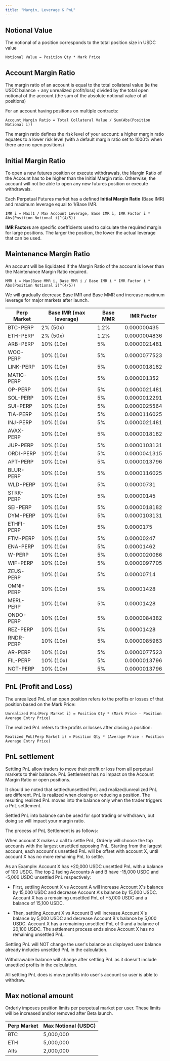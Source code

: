 ```yaml
---
title: "Margin, Leverage & PnL"
---
```


## Notional Value

The notional of a position corresponds to the total position size in USDC value

```
Notional Value = Position Qty * Mark Price
```

## Account Margin Ratio

The margin ratio of an account is equal to the total collateral value (ie the USDC balance + any unrealized profit/loss) divided by the total open notional of the account (the sum of the absolute notional value of all positions)

For an account having positions on multiple contracts:

```
Account Margin Ratio = Total Collateral Value / Sum(Abs(Position Notional i))
```

The margin ratio defines the risk level of your account: a higher margin ratio equates to a lower risk level (with a default margin ratio set to 1000% when there are no open positions)

## Initial Margin Ratio

To open a new futures position or execute withdrawals, the Margin Ratio of the Account has to be higher than the Initial Margin ratio. Otherwise, the account will not be able to open any new futures position or execute withdrawals.

Each Perpetual Futures market has a defined **Initial Margin Ratio** (Base IMR) and maximum leverage equal to 1/Base IMR.

```
IMR i = Max(1 / Max Account Leverage, Base IMR i, IMR Factor i * Abs(Position Notional i)^(4/5))
```

**IMR Factors** are specific coefficients used to calculate the required margin for large positions. The larger the position, the lower the actual leverage that can be used.

## Maintenance Margin Ratio

An account will be liquidated if the Margin Ratio of the account is lower than the Maintenance Margin Ratio required.

```
MMR i = Max(Base MMR i, Base MMR i / Base IMR i * IMR Factor i * Abs(Position Notional i)^(4/5))
```

<Note>
  We will gradually decrease Base IMR and Base MMR and increase maximum leverage for major markets
  after launch.
</Note>

| Perp Market | Base IMR (max leverage) | Base MMR | IMR Factor   |
| ----------- | ----------------------- | -------- | ------------ |
| BTC-PERP    | 2% (50x)                | 1.2%     | 0.000000435  |
| ETH-PERP    | 2% (50x)                | 1.2%     | 0.0000004836 |
| ARB-PERP    | 10% (10x)               | 5%       | 0.0000021481 |
| WOO-PERP    | 10% (10x)               | 5%       | 0.0000077523 |
| LINK-PERP   | 10% (10x)               | 5%       | 0.0000018182 |
| MATIC-PERP  | 10% (10x)               | 5%       | 0.000001352  |
| OP-PERP     | 10% (10x)               | 5%       | 0.0000021481 |
| SOL-PERP    | 10% (10x)               | 5%       | 0.0000012291 |
| SUI-PERP    | 10% (10x)               | 5%       | 0.0000025564 |
| TIA-PERP    | 10% (10x)               | 5%       | 0.0000116025 |
| INJ-PERP    | 10% (10x)               | 5%       | 0.0000021481 |
| AVAX-PERP   | 10% (10x)               | 5%       | 0.0000018182 |
| JUP-PERP    | 10% (10x)               | 5%       | 0.0000103131 |
| ORDI-PERP   | 10% (10x)               | 5%       | 0.0000041315 |
| APT-PERP    | 10% (10x)               | 5%       | 0.0000013796 |
| BLUR-PERP   | 10% (10x)               | 5%       | 0.0000116025 |
| WLD-PERP    | 10% (10x)               | 5%       | 0.00000731   |
| STRK-PERP   | 10% (10x)               | 5%       | 0.00000145   |
| SEI-PERP    | 10% (10x)               | 5%       | 0.0000018182 |
| DYM-PERP    | 10% (10x)               | 5%       | 0.0000103131 |
| ETHFI-PERP  | 10% (10x)               | 5%       | 0.0000175    |
| FTM-PERP    | 10% (10x)               | 5%       | 0.00000247   |
| ENA-PERP    | 10% (10x)               | 5%       | 0.00001462   |
| W-PERP      | 10% (10x)               | 5%       | 0.0000020086 |
| WIF-PERP    | 10% (10x)               | 5%       | 0.0000097705 |
| ZEUS-PERP   | 10% (10x)               | 5%       | 0.00000714   |
| OMNI-PERP   | 10% (10x)               | 5%       | 0.00001428  |
| MERL-PERP   | 10% (10x)               | 5%       | 0.00001428   |
| ONDO-PERP   | 10% (10x)               | 5%       | 0.0000084382   |
| REZ-PERP   | 10% (10x)               | 5%       | 0.00001428   |
| RNDR-PERP   | 10% (10x)               | 5%       | 0.0000085963   |
| AR-PERP   | 10% (10x)               | 5%       | 0.0000077523   |
| FIL-PERP   | 10% (10x)               | 5%       | 0.0000013796   |
| NOT-PERP   | 10% (10x)               | 5%       | 0.0000013796   |

## PnL (Profit and Loss)

The unrealized PnL of an open position refers to the profits or losses of that position based on the Mark Price:

```
Unrealized PnL(Perp Market i) = Position Qty * (Mark Price - Position Average Entry Price)
```

The realized PnL refers to the profits or losses after closing a position:

```
Realized PnL(Perp Market i) = Position Qty * (Average Price - Position Average Entry Price)
```

## PnL settlement

Settling PnL allow traders to move their profit or loss from all perpetual markets to their balance. PnL Settlement has no impact on the Account Margin Ratio or open positions.

It should be noted that settled/unsettled PnL and realized/unrealized PnL are different. PnL is realized when closing or reducing a position. The resulting realized PnL moves into the balance only when the trader triggers a PnL settlement.

Settled PnL into balance can be used for spot trading or withdrawn, but doing so will impact your margin ratio.

The process of PnL Settlement is as follows:

When account X makes a call to settle PnL, Orderly will choose the top accounts with the largest unsettled opposing PnL. Starting from the largest account, each account's unsettled PnL will be offset with account X, until account X has no more remaining PnL to settle.

As an Example: Account X has +20,000 USDC unsettled PnL with a balance of 100 USDC. The top 2 facing Accounts A and B have -15,000 USDC and -5,000 USDC unsettled PnL respectively:

- First, settling Account X vs Account A will increase Account X's balance by 15,000 USDC and decrease Account A's balance by 15,000 USDC. Account X has a remaining unsettled PnL of +5,000 USDC and a balance of 15,100 USDC.

- Then, settling Account X vs Account B will increase Account X's balance by 5,000 USDC and decrease Account B's balance by 5,000 USDC. Account X has a remaining unsettled PnL of 0 and a balance of 20,100 USDC. The settlement process ends since Account X has no remaining unsettled PnL.

<Note>
Settling PnL will NOT change the user's balance as displayed user balance already includes unsettled PnL in the calculation.

Withdrawable balance will change after settling PnL as it doesn't include unsettled profits in the calculation.

All settling PnL does is move profits into user's account so user is able to withdraw.

</Note>

## Max notional amount

Orderly imposes position limits per perpetual market per user. These limits will be increased and/or removed after Beta launch.

| Perp Market | Max Notional (USDC) |
| ----------- | ------------------- |
| BTC         | 5,000,000           |
| ETH         | 5,000,000           |
| Alts        | 2,000,000           |
